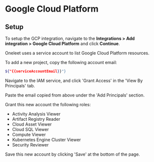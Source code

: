 # Google Cloud Platform

## Setup
To setup the GCP integration, navigate to the **Integrations > Add integration > Google Cloud Platform** and click **Continue**.

Oneleet uses a service account to list Google Cloud Platform resources.

To add a new project, copy the following account email:

```bash
${"{{serviceAccountEmail}}"}
```

Navigate to the IAM service, and click 'Grant Access' in the 'View By Principals' tab. 

Paste the email copied from above under the 'Add Principals' section.

Grant this new account the following roles:

- Activity Analysis Viewer
- Artifact Registry Reader
- Cloud Asset Viewer
- Cloud SQL Viewer
- Compute Viewer
- Kubernetes Engine Cluster Viewer
- Security Reviewer

Save this new account by clicking 'Save' at the bottom of the page.